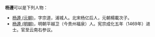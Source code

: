 '''杨遵'''可以是下列人物：
* [[杨遵_(元朝)|杨遵 (元朝)]]，字宗道，浦城人。北宋杨亿后人，元朝楊載次子。
* [[杨遵_(明朝)|杨遵 (明朝)]]，明朝平越卫（今贵州福泉）人。宪宗成化五年（1469年）进士。官至云南右参议。

{{disambig|cat=二字杨姓人名消歧义|zun}}